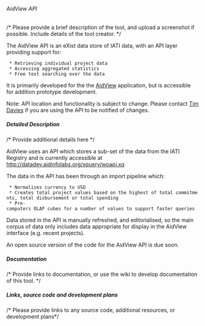 ====== AidView API ======
/* Please provide a brief description of the tool, and upload a screenshot if possible. Include details of the tool creator. */

The AidView API is an eXist data store of IATI data, with an API layer providing support for:
  * Retrieving individual project data
  * Accessing aggregated statistics
  * Free text searching over the data

It is primarily developed for the the [[tools:aidview:start|AidView]] application, but is accessible for addition prototype development.

<note warning>
Note: API location and functionality is subject to change. Please contact [[community:user:timdavies|Tim Davies]] if you are using the API to be notified of changes.
</note>

===== Detailed Description =====
/* Provide additional details here */

AidView uses an API which stores a sub-set of the data from the IATI Registry and is currently accessible at http://datadev.aidinfolabs.org/xquery/woapi.xq

The data in the API has been through an import pipeline which:
  * Normalises currency to USD
  * Creates total project values based on the highest of total commitments, total disbursement or total spending
  * Pre-computers OLAP cubes for a number of values to support faster queries

Data stored in the API is manually refreshed, and editorialised, so the main corpus of data only includes data appropriate for display in the AidView interface (e.g. recent projects).
 
An open source version of the code for the AidView API is due soon. 


===== Documentation =====
/* Provide links to documentation, or use the wiki to develop documentation of this tool. */


===== Links, source code and development plans =====
/* Please provide links to any source code, additional resources, or development plans*/